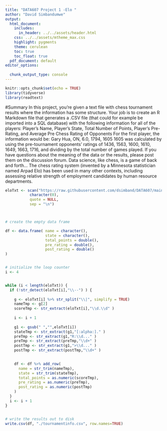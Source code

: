 ```yaml
---
title: "DATA607 Project 1 -Elo "
author: "David Simbandumwe"
output:
  html_document:
    includes:
      in_header: ../../assets/header.html
    css: ../../assets/mtheme_max.css
    highlight: pygments
    theme: cerulean
    toc: true
    toc_float: true
  pdf_document: default
editor_options: 
  
  chunk_output_type: console
---
```


```r
knitr::opts_chunk$set(echo = TRUE)
library(tidyverse)
library(readtext)
```


#Summary
In this project, you’re given a text file with chess tournament results where the information has some structure. Your job is to create an R Markdown file that generates a .CSV file (that could for example be imported into a SQL database) with the following information for all of the players:
Player’s Name, Player’s State, Total Number of Points, Player’s Pre-Rating, and Average Pre Chess Rating of Opponents
For the first player, the information would be:
Gary Hua, ON, 6.0, 1794, 1605
1605 was calculated by using the pre-tournament opponents’ ratings of 1436, 1563, 1600, 1610, 1649, 1663, 1716, and dividing by the total number of games played.
If you have questions about the meaning of the data or the results, please post them on the discussion forum. Data science, like chess, is a game of back and forth...
The chess rating system (invented by a Minnesota statistician named Arpad Elo) has been used in many other contexts, including assessing relative strength of employment candidates by human resource departments.



```r

eloTxt <- scan("https://raw.githubusercontent.com/dsimband/DATA607/main/Project1/tournamentinfo.txt", 
           character(0), 
           quote = NULL,
           sep = "\n")




```













```r

# create the empty data frame

df <- data.frame( name = character(),
                  state = character(),
                  total_points = double(),
                  pre_rating = double(),
                  post_rating = double()
)


# initialize the loop counter
i <- 4


while (i < length(eloTxt)) {
  if (!str_detect(eloTxt[i],"\\--") ) {
    
    g <- eloTxt[i] %>% str_split("\\|", simplify = TRUE)
    nameTmp <- g[2]
    scoreTmp <- str_extract(eloTxt[i],"\\d.\\d" )
    
    i <- i + 1
    
    g1 <- gsub(" ","",eloTxt[i])
    stateTmp <- str_extract(g1,"[:alpha:]." )
    preTmp <- str_extract(g1,"R:\\d..." )
    preTmp <- str_extract(preTmp,"\\d+" )
    postTmp <- str_extract(g1,">\\d..." )
    postTmp <- str_extract(postTmp,"\\d+" )    
    

    df <- df %>% add_row(
      name = str_trim(nameTmp),
      state = str_trim(stateTmp),
      total_points = as.numeric(scoreTmp),
      pre_rating = as.numeric(preTmp),
      post_rating = as.numeric(postTmp)
    )
  }
  i <- i + 1
}


# write the results out to disk
write.csv(df, "./tournamentinfo.csv", row.names=TRUE)


```















